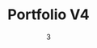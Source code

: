 ---
date: '3'
color: '#e6f1f7'
title: 'Portfolio V4'
descr: 'My previous design and implementation of my personal portfolio.'
image: '/projects/PortfolioV4/Portfolio_Mockup.png'
github: 'https://github.com/arianadaris/portfolio'
external: 'https://arianadaris.dev'
tags: 
    - NextJS
    - TailwindCSS
    - HTML/CSS
    - MDX
    - Figma
---